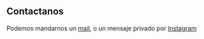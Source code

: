 ## Contactanos

Podemos mandarnos un [mail](ghettoblasterproducciones@gmail.com), o un mensaje privado por [Instagram](https://www.instagram.com/ghettoblasterfamilia/)
